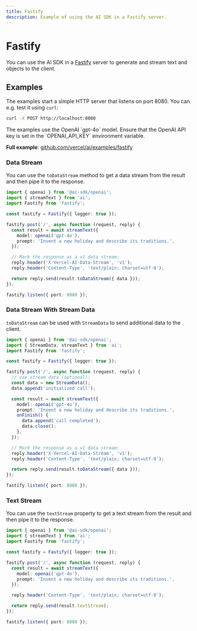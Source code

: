 ```yaml
---
title: Fastify
description: Example of using the AI SDK in a Fastify server.
---
```


# Fastify

You can use the AI SDK in a [Fastify](https://fastify.dev/) server to generate and stream text and objects to the client.

## Examples

The examples start a simple HTTP server that listens on port 8080. You can e.g. test it using `curl`:

```bash
curl -X POST http://localhost:8080
```

<Note>
  The examples use the OpenAI `gpt-4o` model. Ensure that the OpenAI API key is
  set in the `OPENAI_API_KEY` environment variable.
</Note>

**Full example**: [github.com/vercel/ai/examples/fastify](https://github.com/vercel/ai/tree/main/examples/fastify)

### Data Stream

You can use the `toDataStream` method to get a data stream from the result and then pipe it to the response.

```ts filename='index.ts'
import { openai } from '@ai-sdk/openai';
import { streamText } from 'ai';
import Fastify from 'fastify';

const fastify = Fastify({ logger: true });

fastify.post('/', async function (request, reply) {
  const result = await streamText({
    model: openai('gpt-4o'),
    prompt: 'Invent a new holiday and describe its traditions.',
  });

  // Mark the response as a v1 data stream:
  reply.header('X-Vercel-AI-Data-Stream', 'v1');
  reply.header('Content-Type', 'text/plain; charset=utf-8');

  return reply.send(result.toDataStream({ data }));
});

fastify.listen({ port: 8080 });
```

### Data Stream With Stream Data

`toDataStream` can be used with `StreamData` to send additional data to the client.

```ts filename='index.ts' highlight="8-10,15-18,25"
import { openai } from '@ai-sdk/openai';
import { StreamData, streamText } from 'ai';
import Fastify from 'fastify';

const fastify = Fastify({ logger: true });

fastify.post('/', async function (request, reply) {
  // use stream data (optional):
  const data = new StreamData();
  data.append('initialized call');

  const result = await streamText({
    model: openai('gpt-4o'),
    prompt: 'Invent a new holiday and describe its traditions.',
    onFinish() {
      data.append('call completed');
      data.close();
    },
  });

  // Mark the response as a v1 data stream:
  reply.header('X-Vercel-AI-Data-Stream', 'v1');
  reply.header('Content-Type', 'text/plain; charset=utf-8');

  return reply.send(result.toDataStream({ data }));
});

fastify.listen({ port: 8080 });
```

### Text Stream

You can use the `textStream` property to get a text stream from the result and then pipe it to the response.

```ts filename='index.ts' highlight="15"
import { openai } from '@ai-sdk/openai';
import { streamText } from 'ai';
import Fastify from 'fastify';

const fastify = Fastify({ logger: true });

fastify.post('/', async function (request, reply) {
  const result = await streamText({
    model: openai('gpt-4o'),
    prompt: 'Invent a new holiday and describe its traditions.',
  });

  reply.header('Content-Type', 'text/plain; charset=utf-8');

  return reply.send(result.textStream);
});

fastify.listen({ port: 8080 });
```

